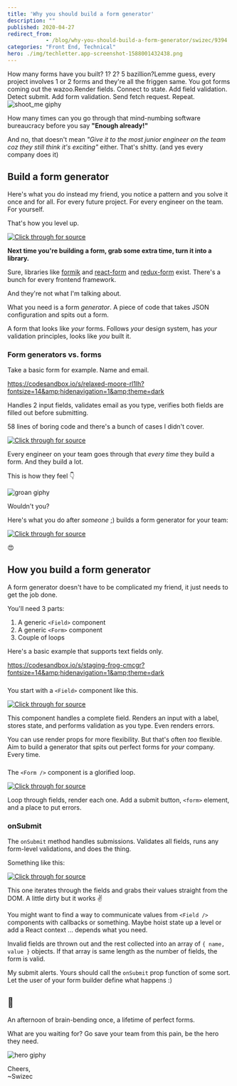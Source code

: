 ```yaml
---
title: 'Why you should build a form generator'
description: ""
published: 2020-04-27
redirect_from: 
            - /blog/why-you-should-build-a-form-generator/swizec/9394
categories: "Front End, Technical"
hero: ./img/techletter.app-screenshot-1588001432438.png
---
```

How many forms have you built? 1? 2? 5 bazillion?Lemme guess, every project involves 1 or 2 forms and they&#x27;re all the friggen same. You got forms coming out the wazoo.Render fields. Connect to state. Add field validation. Detect submit. Add form validation. Send fetch request. Repeat.![shoot_me giphy](./img/media-JtQc9M7l1KUGQ-giphy.gif)



How many times can you go through that mind-numbing software bureaucracy before you say **&quot;Enough already!&quot;**



And no, that doesn&#x27;t mean _&quot;Give it to the most junior engineer on the team coz they still think it&#x27;s exciting&quot;_ either. That&#x27;s shitty. (and yes every company does it)



## Build a form generator



Here&#x27;s what you do instead my friend, you notice a pattern and you solve it once and for all. For every future project. For every engineer on the team. For yourself.



That&#x27;s how you level up.





[![Click through for source](./img/techletter.app-screenshot-1588001432438.png)](https://twitter.com/Swizec/status/1251180097538678785)





**Next time you&#x27;re building a form, grab some extra time, turn it into a library.**



Sure, libraries like [formik](https://github.com/jaredpalmer/formik) and [react-form](https://github.com/tannerlinsley/react-form) and [redux-form](https://github.com/redux-form/redux-form) exist. There&#x27;s a bunch for every frontend framework.



And they&#x27;re not what I&#x27;m talking about.



What you need is a form _generator_. A piece of code that takes JSON configuration and spits out a form.



A form that looks like _your_ forms. Follows _your_ design system, has _your_ validation principles, looks like _you_ built it.



### Form generators vs. forms



Take a basic form for example. Name and email.



https://codesandbox.io/s/relaxed-moore-rl1lh?fontsize=14&amp;hidenavigation=1&amp;theme=dark



Handles 2 input fields, validates email as you type, verifies both fields are filled out before submitting.



58 lines of boring code and there&#x27;s a bunch of cases I didn&#x27;t cover.



[![Click through for source](./img/techletter.app-screenshot-1588001432001.png)](https://carbon.now.sh/?bg=rgba(255,255,255,1)&amp;t=seti&amp;l=javascript&amp;ds=true&amp;wc=true&amp;wa=true&amp;pv=48px&amp;ph=32px&amp;ln=false&amp;code=const%20Form%20%3D%20()%20%3D%3E%20%7B%0A%20%20const%20%5Bname%2C%20setName%5D%20%3D%20useState(%22%22)%3B%0A%20%20const%20%5Bemail%2C%20setEmail%5D%20%3D%20useState(%22%22)%3B%0A%20%20const%20%5BemailValidation%2C%20setEmailValidation%5D%20%3D%20useState(%22%22)%3B%0A%20%20const%20%5BformValidation%2C%20setFormValidation%5D%20%3D%20useState(%22%22)%3B%0A%0A%20%20function%20changeName(event)%20%7B%0A%20%20%20%20setName(event.target.value)%3B%0A%20%20%20%20setFormValidation(%22%22)%3B%0A%20%20%7D%0A%0A%20%20function%20changeEmail(event)%20%7B%0A%20%20%20%20const%20email%20%3D%20event.target.value%3B%0A%20%20%20%20setEmail(email)%3B%0A%0A%20%20%20%20if%20(!isValidEmail(email))%20%7B%0A%20%20%20%20%20%20setEmailValidation(%22Not%20valid%20email%22)%3B%0A%20%20%20%20%7D%20else%20%7B%0A%20%20%20%20%20%20setEmailValidation(%22%22)%3B%0A%20%20%20%20%7D%0A%20%20%20%20setFormValidation(%22%22)%3B%0A%20%20%7D%0A%0A%20%20function%20onSubmit(event)%20%7B%0A%20%20%20%20event.preventDefault()%3B%0A%0A%20%20%20%20if%20(isValidEmail(email)%20%26%26%20name.length%20%3E%200)%20%7B%0A%20%20%20%20%20%20%2F%2F%20submit%0A%20%20%20%20%20%20setFormValidation(%22%22)%3B%0A%20%20%20%20%7D%20else%20%7B%0A%20%20%20%20%20%20setFormValidation(%22Missing%20fields%22)%3B%0A%20%20%20%20%7D%0A%20%20%7D%0A%0A%20%20return%20(%0A%20%20%20%20%3Cform%20onSubmit%3D%7BonSubmit%7D%3E%0A%20%20%20%20%20%20%3Clabel%3E%0A%20%20%20%20%20%20%20%20Name%20%3Cinput%20type%3D%22text%22%20value%3D%7Bname%7D%20onChange%3D%7BchangeName%7D%20%2F%3E%0A%20%20%20%20%20%20%3C%2Flabel%3E%0A%20%20%20%20%20%20%3Cbr%20%2F%3E%0A%20%20%20%20%20%20%3Clabel%3E%0A%20%20%20%20%20%20%20%20Email%20%3Cinput%20type%3D%22email%22%20value%3D%7Bemail%7D%20onChange%3D%7BchangeEmail%7D%20%2F%3E%0A%20%20%20%20%20%20%3C%2Flabel%3E%0A%20%20%20%20%20%20%3Cp%3E%7BemailValidation%7D%3C%2Fp%3E%0A%20%20%20%20%20%20%3Cp%3E%7BformValidation%7D%3C%2Fp%3E%0A%20%20%20%20%20%20%3Cbutton%20type%3D%22submit%22%3ESubmit%3C%2Fbutton%3E%0A%20%20%20%20%3C%2Fform%3E%0A%20%20)%3B%0A%7D%3B)



Every engineer on your team goes through that _every time_ they build a form. And they build a lot.



This is how they feel 👇



![groan giphy](./img/media-6y038xO1p06He-giphy.gif)



Wouldn&#x27;t you?



Here&#x27;s what you do after _someone_ ;) builds a form generator for your team:



[![Click through for source](./img/techletter.app-screenshot-1588001432307.png)](https://carbon.now.sh/?bg=rgba(255,255,255,1)&amp;t=seti&amp;l=javascript&amp;ds=true&amp;wc=true&amp;wa=true&amp;pv=48px&amp;ph=32px&amp;ln=false&amp;code=const%20fields%20%3D%20%5B%0A%09%7Bname%3A%20&#x27;name&#x27;%2C%20label%3A%20&#x27;Name&#x27;%2C%20validate%3A%20val%20%3D%3E%20val.length%20%3E%200%7D%2C%0A%09%7Bname%3A%20&#x27;email&#x27;%2C%20label%3A%20&#x27;Email&#x27;%2C%20validate%3A%20isValidEmail%7D%0A%5D%0A%0A%2F%2F%20...%0A%0A%3CForm%20fields%3D%7Bfields%7D%20onSubmit%3D%7BonSubmit%7D%20%2F%3E)



😍



## How you build a form generator



A form generator doesn&#x27;t have to be complicated my friend, it just needs to get the job done.



You&#x27;ll need 3 parts:



1. A generic `<Field>` component
2. A generic `<Form>` component
3. Couple of loops



Here&#x27;s a basic example that supports text fields only.



https://codesandbox.io/s/staging-frog-cmcgr?fontsize=14&amp;hidenavigation=1&amp;theme=dark



### 



You start with a `<Field>` component like this.



[![Click through for source](./img/techletter.app-screenshot-1588001431994.png)](https://carbon.now.sh/?bg=rgba(255,255,255,1)&amp;t=seti&amp;l=javascript&amp;ds=true&amp;wc=true&amp;wa=true&amp;pv=48px&amp;ph=32px&amp;ln=false&amp;code=const%20Field%20%3D%20(%7B%20name%2C%20label%2C%20validate%20%7D)%20%3D%3E%20%7B%0A%20%20const%20%5Bvalue%2C%20setValue%5D%20%3D%20useState(%22%22)%3B%0A%20%20const%20%5Bvalidation%2C%20setValidation%5D%20%3D%20useState(%22%22)%3B%0A%0A%20%20function%20changeValue(event)%20%7B%0A%20%20%20%20const%20val%20%3D%20event.target.value%3B%0A%0A%20%20%20%20setValue(val)%3B%0A%0A%20%20%20%20if%20(validate(val))%20%7B%0A%20%20%20%20%20%20setValidation(%22%22)%3B%0A%20%20%20%20%7D%20else%20%7B%0A%20%20%20%20%20%20setValidation(%60Invalid%20%24%7Blabel%7D%60)%3B%0A%20%20%20%20%7D%0A%20%20%7D%0A%0A%20%20return%20(%0A%20%20%20%20%3C%3E%0A%20%20%20%20%20%20%3Clabel%3E%0A%20%20%20%20%20%20%20%20%7Blabel%7D%20%3Cinput%20type%3D%22text%22%20value%3D%7Bvalue%7D%20onChange%3D%7BchangeValue%7D%20%2F%3E%0A%20%20%20%20%20%20%3C%2Flabel%3E%0A%20%20%20%20%20%20%3Cp%3E%7Bvalidation%7D%3C%2Fp%3E%0A%20%20%20%20%3C%2F%3E%0A%20%20)%3B%0A%7D%3B)



This component handles a complete field. Renders an input with a label, stores state, and performs validation as you type. Even renders errors.



You can use render props for more flexibility. But that&#x27;s often _too_ flexible. Aim to build a generator that spits out perfect forms for _your_ company. Every time.



### 



The `<Form />` component is a glorified loop.



[![Click through for source](./img/techletter.app-screenshot-1588001432243.png)](https://carbon.now.sh/?bg=rgba(255,255,255,1)&amp;t=seti&amp;l=javascript&amp;ds=true&amp;wc=true&amp;wa=true&amp;pv=48px&amp;ph=32px&amp;ln=false&amp;code=const%20Form%20%3D%20(%7B%20fields%20%7D)%20%3D%3E%20%7B%0A%20%20const%20%5BformValidation%2C%20setFormValidation%5D%20%3D%20useState(%22%22)%3B%0A%0A%20%20function%20onSubmit(event)%20%7B%0A%20%20%20%20event.preventDefault()%3B%0A%0A%20%20%20%20%2F%2F%20..%0A%20%20%7D%0A%0A%20%20return%20(%0A%20%20%20%20%3Cform%20onSubmit%3D%7BonSubmit%7D%3E%0A%20%20%20%20%20%20%7Bfields.map(field%20%3D%3E%20(%0A%20%20%20%20%20%20%20%20%3C%3E%0A%20%20%20%20%20%20%20%20%20%20%3CField%20%7B...field%7D%20key%3D%7Bfield.name%7D%20%2F%3E%0A%20%20%20%20%20%20%20%20%20%20%3Cbr%20%2F%3E%0A%20%20%20%20%20%20%20%20%3C%2F%3E%0A%20%20%20%20%20%20))%7D%0A%0A%20%20%20%20%20%20%3Cp%3E%7BformValidation%7D%3C%2Fp%3E%0A%20%20%20%20%20%20%3Cbutton%20type%3D%22submit%22%3ESubmit%3C%2Fbutton%3E%0A%20%20%20%20%3C%2Fform%3E%0A%20%20)%3B%0A%7D%3B)



Loop through fields, render each one. Add a submit button, `<form>` element, and a place to put errors.



### onSubmit



The `onSubmit` method handles submissions. Validates all fields, runs any form-level validations, and does the thing.



Something like this:



[![Click through for source](./img/techletter.app-screenshot-1588001432141.png)](https://carbon.now.sh/?bg=rgba(255,255,255,1)&amp;t=seti&amp;l=javascript&amp;ds=true&amp;wc=true&amp;wa=true&amp;pv=48px&amp;ph=32px&amp;ln=false&amp;code=%20%20function%20onSubmit(event)%20%7B%0A%20%20%20%20event.preventDefault()%3B%0A%0A%20%20%20%20const%20values%20%3D%20fields%0A%20%20%20%20%20%20.map(field%20%3D%3E%20(%7B%0A%20%20%20%20%20%20%20%20...field%2C%0A%20%20%20%20%20%20%20%20value%3A%20document.getElementsByName(field.name)%5B0%5D.value%0A%20%20%20%20%20%20%7D))%0A%20%20%20%20%20%20.filter(field%20%3D%3E%20field.validate(field.value))%0A%20%20%20%20%20%20.map(field%20%3D%3E%20(%7B%20name%3A%20field.name%2C%20value%3A%20field.value%20%7D))%3B%0A%0A%20%20%20%20if%20(values.length%20%3D%3D%3D%20fields.length)%20%7B%0A%20%20%20%20%20%20alert(JSON.stringify(values))%3B%0A%20%20%20%20%20%20setFormValidation(%22%22)%3B%0A%20%20%20%20%7D%20else%20%7B%0A%20%20%20%20%20%20setFormValidation(%22missing%20fields%22)%3B%0A%20%20%20%20%7D%0A%20%20%7D)



This one iterates through the fields and grabs their values straight from the DOM. A little dirty but it works ✌️



You might want to find a way to communicate values from `<Field />` components with callbacks or something. Maybe hoist state up a level or add a React context ... depends what you need.



Invalid fields are thrown out and the rest collected into an array of `{ name, value }` objects. If that array is same length as the number of fields, the form is valid.



My submit alerts. Yours should call the `onSubmit` prop function of some sort. Let the user of your form builder define what happens :)



## 🤯



An afternoon of brain-bending once, a lifetime of perfect forms.



What are you waiting for? Go save your team from this pain, be the hero they need.



![hero giphy](./img/media-ek4CUx2FONgHaMz9V5-giphy-downsized-medium.gif)



Cheers,  
~Swizec